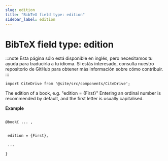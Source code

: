 ```yaml
---
slug: edition
title: "BibTeX field type: edition"
sidebar_label: edition
---
```


# BibTeX field type: edition

:::note
Esta página sólo está disponible en inglés, pero necesitamos tu ayuda para traducirla a tu idioma. Si estás interesado, consulta nuestro repositorio de GitHub para obtener más información sobre cómo contribuir.
:::

```mdx-code-block
import CiteDrive from '@site/src/components/CiteDrive';
```
<CiteDrive /> 

The edition of a book, e.g. "edition = {First}" Entering an ordinal number is recommended by default, and the first letter is usually capitalised.


**Example**

```tex

@book{ ... ,


 edition = {First},

 ...

}
```
